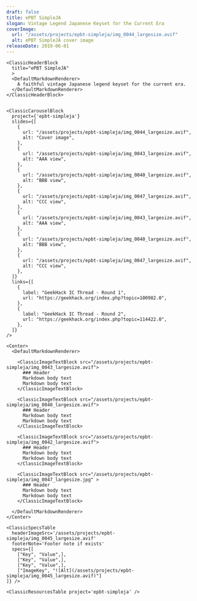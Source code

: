 ```yaml
---
draft: false
title: ePBT SimpleJA
slogan: Vintage Legend Japanese Keyset for the Current Era
coverImage:
  url: "/assets/projects/epbt-simpleja/img_0044_largesize.avif"
  alt: ePBT SimpleJA cover image
releaseDate: 2019-06-01
---
```


<DefaultLayout title={frontmatter.title}>

  <ClassicBlurredHeader src={frontmatter.coverImage.url} />

  <div class="container mx-auto">

    <ClassicHeaderBlock 
      title="ePBT SimpleJA"
      >
      <DefaultMarkdownRenderer>
        A faithful vintage Japanese legend keyset for the current era.
      </DefaultMarkdownRenderer>
    </ClassicHeaderBlock>


    <ClassicCarouselBlock 
      project={'epbt-simpleja'} 
      slides={[
        {
          url: "/assets/projects/epbt-simpleja/img_0044_largesize.avif",
          alt: "Cover image",
        },
        {
          url: "/assets/projects/epbt-simpleja/img_0043_largesize.avif",
          alt: "AAA view",
        },
        {
          url: "/assets/projects/epbt-simpleja/img_0040_largesize.avif",
          alt: "BBB view",
        },
        {
          url: "/assets/projects/epbt-simpleja/img_0047_largesize.avif",
          alt: "CCC view",
        },
        {
          url: "/assets/projects/epbt-simpleja/img_0043_largesize.avif",
          alt: "AAA view",
        },
        {
          url: "/assets/projects/epbt-simpleja/img_0040_largesize.avif",
          alt: "BBB view",
        },
        {
          url: "/assets/projects/epbt-simpleja/img_0047_largesize.avif",
          alt: "CCC view",
        },
      ]} 
      links={[
        {
          label: "GeekHack IC Thread - Round 1",
          url: "https://geekhack.org/index.php?topic=100982.0",
        },
        {
          label: "GeekHack IC Thread - Round 2",
          url: "https://geekhack.org/index.php?topic=114422.0",
        },
      ]}
    />

    <Center>
      <DefaultMarkdownRenderer>

        <ClassicImageTextBlock src="/assets/projects/epbt-simpleja/img_0043_largesize.avif">
          ### Header
          Markdown body text  
          Markdown body text  
        </ClassicImageTextBlock>

        <ClassicImageTextBlock src="/assets/projects/epbt-simpleja/img_0040_largesize.avif">
          ### Header
          Markdown body text  
          Markdown body text  
        </ClassicImageTextBlock> 

        <ClassicImageTextBlock src="/assets/projects/epbt-simpleja/img_0042_largesize.avif">
          ### Header
          Markdown body text  
          Markdown body text  
        </ClassicImageTextBlock> 

        <ClassicImageTextBlock src="/assets/projects/epbt-simpleja/img_0047_largesize.jpg" >
          ### Header
          Markdown body text  
          Markdown body text  
        </ClassicImageTextBlock>

      </DefaultMarkdownRenderer>
    </Center>

    <ClassicSpecsTable 
      headerImageSrc='/assets/projects/epbt-simpleja/img_0045_largesize.avif' 
      footerNote='Footer note if exists'
      specs={[
        ["Key", "Value",],
        ["Key", "Value",],
        ["Key", "Value",],
        ["ImageKey", "![Alt](/assets/projects/epbt-simpleja/img_0045_largesize.avif)"]
    ]} />

    <ClassicResourcesTable project='epbt-simpleja' />

  </div>

</DefaultLayout>